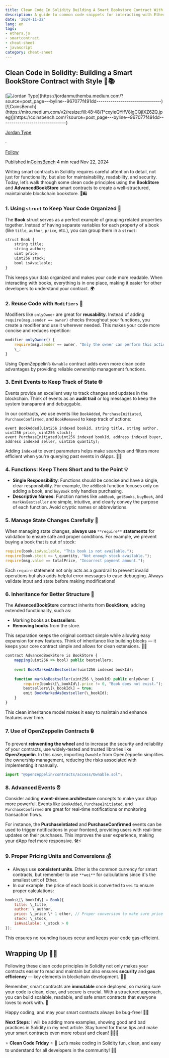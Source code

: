 ```yaml
---
title: Clean Code In Solidity Building A Smart Bookstore Contract With Style
description: A guide to common code snippets for interacting with Ethereum smart contracts using Clean Code In Solidity Building A...
date: '2024-11-22'
lang: en
tags:
- ethers.js
- smartcontract
- cheat-sheet
- javascript
category: cheat-sheet
---
```



## Clean Code in Solidity: Building a Smart BookStore Contract with Style 🤖📚

[![Jordan Type](https://miro.medium.com/v2/resize:fill:88:88/0*-BxK6NvbOEXZ038-.)](https://jordanmuthemba.medium.com/?source=post_page---byline--967077f491dd--------------------------------)[![CoinsBench](https://miro.medium.com/v2/resize:fill:48:48/1*cxyieQYifV8lgCQjIXZ6ZQ.jpeg)](https://coinsbench.com/?source=post_page---byline--967077f491dd--------------------------------)

[Jordan Type](https://jordanmuthemba.medium.com/?source=post_page---byline--967077f491dd--------------------------------)

·

[Follow](https://medium.com/m/signin?actionUrl=https%3A%2F%2Fmedium.com%2F_%2Fsubscribe%2Fuser%2Fc405a7ae1c25&operation=register&redirect=https%3A%2F%2Fcoinsbench.com%2Fclean-code-in-solidity-building-a-smart-bookstore-contract-with-style-967077f491dd&user=Jordan+Type&userId=c405a7ae1c25&source=post_page-c405a7ae1c25--byline--967077f491dd---------------------post_header-----------)

Published in[CoinsBench](https://coinsbench.com/?source=post_page---byline--967077f491dd--------------------------------)·4 min read·Nov 22, 2024

Writing smart contracts in Solidity requires careful attention to detail, not just for functionality, but also for maintainability, readability, and security. Today, let’s walk through some clean code principles using the **BookStore** and **AdvancedBookStore** smart contracts to create a well-structured, maintainable blockchain bookstore. 📕🛍️

### 1\. Using `struct` to Keep Your Code Organized 📁

The **Book** struct serves as a perfect example of grouping related properties together. Instead of having separate variables for each property of a book (like `title`, `author`, `price`, etc.), you can group them in a `struct`:

```js
struct Book {  
    string title;  
    string author;  
    uint price;  
    uint256 stock;  
    bool isAvailable;  
}
```

This keeps your data organized and makes your code more readable. When interacting with books, everything is in one place, making it easier for other developers to understand your contract. 🌍

### 2\. Reuse Code with `Modifiers` 🔁

Modifiers like `onlyOwner` are great for **reusability**. Instead of adding `require(msg.sender == owner)` checks throughout your functions, you create a modifier and use it wherever needed. This makes your code more concise and reduces repetition:

```js
modifier onlyOwner() {  
    require(msg.sender == owner, "Only the owner can perform this action.");  
    \_;  
}
```

Using OpenZeppelin’s `Ownable` contract adds even more clean code advantages by providing reliable ownership management functions.

### 3\. Emit Events to Keep Track of State 🌐

Events provide an excellent way to track changes and updates in the blockchain. Think of events as an **audit trail** or log messages to keep the system transparent and debuggable.

In our contracts, we use events like `BookAdded`, `PurchaseInitiated`, `PurchaseConfirmed`, and `BookRemoved` to keep track of actions:

```sol
event BookAdded(uint256 indexed bookId, string title, string author, uint256 price, uint256 stock);  
event PurchaseInitiated(uint256 indexed bookId, address indexed buyer, address indexed seller, uint256 quantity);
```

Adding `indexed` to event parameters helps make searches and filters more efficient when you're querying past events in dApps. 🍎🎡

### 4\. Functions: Keep Them Short and to the Point 💡

*   **Single Responsibility**: Functions should be concise and have a single, clear responsibility. For example, the `addBook` function focuses only on adding a book, and `buyBook` only handles purchasing.
*   **Descriptive Names**: Function names like `addBook`, `getBooks`, `buyBook`, and `markAsBestseller` are simple, intuitive, and clearly convey the purpose of each function. Avoid cryptic names or abbreviations.

### 5\. Manage State Changes Carefully 🚀

When managing state changes, **always use** `**require**` **statements** for validation to ensure safe and proper conditions. For example, we prevent buying a book that is out of stock:

```js
require(book.isAvailable, "This book is not available.");  
require(book.stock >= \_quantity, "Not enough stock available.");  
require(msg.value == totalPrice, "Incorrect payment amount.");
```

Each `require` statement not only acts as a guardrail to prevent invalid operations but also adds helpful error messages to ease debugging. Always validate input and state before making modifications!

### 6\. Inheritance for Better Structure 🔗

The **AdvancedBookStore** contract inherits from **BookStore**, adding extended functionality, such as:

*   Marking books as **bestsellers**.
*   **Removing books** from the store.

This separation keeps the original contract simple while allowing easy expansion for new features. Think of inheritance like building blocks — it keeps your core contract simple and allows for clean extensions. 🧳🧺

```js
contract AdvancedBookStore is BookStore {  
    mapping(uint256 => bool) public bestsellers;  
  
    event BookMarkedAsBestseller(uint256 indexed bookId);  
  
    function markAsBestseller(uint256 \_bookId) public onlyOwner {  
        require(books\[\_bookId\].price != 0, "Book does not exist.");  
        bestsellers\[\_bookId\] = true;  
        emit BookMarkedAsBestseller(\_bookId);  
    }  
}
```

This clean inheritance model makes it easy to maintain and enhance features over time.

### 7\. Use of OpenZeppelin Contracts 🔒

To prevent **reinventing the wheel** and to increase the security and reliability of your contracts, use widely-tested and trusted libraries like **OpenZeppelin**. In this case, importing `Ownable` from OpenZeppelin simplifies the ownership management, reducing the risks associated with implementing it manually.

```js
import "@openzeppelin/contracts/access/Ownable.sol";
```

### 8\. Advanced Events ⏰

Consider adding **event-driven architecture** concepts to make your dApp more powerful. Events like `BookAdded`, `PurchaseInitiated`, and `PurchaseConfirmed` are great for real-time notifications or monitoring transaction flows.

For instance, the **PurchaseIntiated** and **PurchaseConfirmed** events can be used to trigger notifications in your frontend, providing users with real-time updates on their purchases. This improves the user experience, making your dApp feel more responsive. 🛠️⚡

### 9\. Proper Pricing Units and Conversions 💰

*   Always use **consistent units**. Ether is the common currency for smart contracts, but remember to use `**wei**` for calculations since it's the smallest unit of Ether.
*   In our example, the price of each book is converted to `wei` to ensure proper calculations:

```js
books\[\_bookId\] = Book({  
    title: \_title,  
    author: \_author,  
    price: \_price \* 1 ether, // Proper conversion to make sure price is in wei  
    stock: \_stock,  
    isAvailable: \_stock > 0  
});
```

This ensures no rounding issues occur and keeps your code gas-efficient.

## Wrapping Up 👊🏼

Following these clean code principles in Solidity not only makes your contracts easier to read and maintain but also ensures **security** and **gas efficiency** — key elements in blockchain development. 🔨🔧

Remember, smart contracts are **immutable** once deployed, so making sure your code is clean, clear, and secure is crucial. With a structured approach, you can build scalable, readable, and safe smart contracts that everyone loves to work with. 🌟

Happy coding, and may your smart contracts always be bug-free! 🚀✨

**Next Steps**: I will be adding more examples, showing good and bad practices in Solidity in my next article. Stay tuned for those tips and make your smart contracts even more robust and clean! 🤖🌱🍻

⭐ **Clean Code Friday** ⭐ 🎈 Let’s make coding in Solidity fun, clean, and easy to understand for all developers in the community! 🧱🌟
